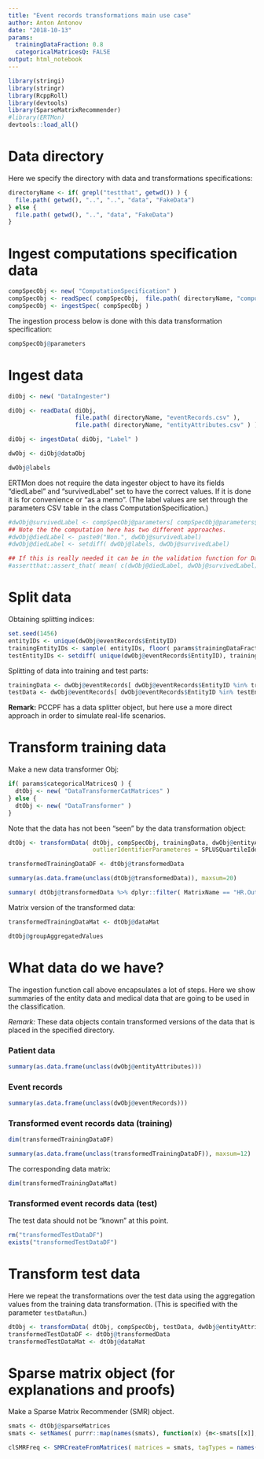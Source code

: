 ```yaml
---
title: "Event records transformations main use case"
author: Anton Antonov
date: "2018-10-13"
params:
  trainingDataFraction: 0.8
  categoricalMatricesQ: FALSE
output: html_notebook
---
```


```r
library(stringi)
library(stringr)
library(RcppRoll)
library(devtools)
library(SparseMatrixRecommender)
#library(ERTMon)
devtools::load_all()
```


# Data directory

Here we specify the directory with data and transformations specifications:

```r
directoryName <- if( grepl("testthat", getwd()) ) { 
  file.path( getwd(), "..", "..", "data", "FakeData") 
} else { 
  file.path( getwd(), "..", "data", "FakeData")
}
```


# Ingest computations specification data

```r
compSpecObj <- new( "ComputationSpecification" )
compSpecObj <- readSpec( compSpecObj,  file.path( directoryName, "computationSpecification.csv" ) )  
compSpecObj <- ingestSpec( compSpecObj )
```

The ingestion process below is done with this data transformation specification:

```r
compSpecObj@parameters
```

# Ingest data

```r
diObj <- new( "DataIngester")

diObj <- readData( diObj, 
                   file.path( directoryName, "eventRecords.csv" ),
                   file.path( directoryName, "entityAttributes.csv" ) )

diObj <- ingestData( diObj, "Label" )

dwObj <- diObj@dataObj
```

```r
dwObj@labels
```

ERTMon does not require the data ingester object to have its fields "diedLabel" and "survivedLabel" set to have the correct values.
If it is done it is for convenience or "as a memo". 
(The label values are set through the parameters CSV table in the class ComputationSpecification.)

```r
#dwObj@survivedLabel <- compSpecObj@parameters[ compSpecObj@parameters$Variable == "Label","Critical.label"]
## Note the the computation here has two different approaches.
#dwObj@diedLabel <- paste0("Non.", dwObj@survivedLabel)
#dwObj@diedLabel <- setdiff( dwObj@labels, dwObj@survivedLabel)
```

```r
## If this is really needed it can be in the validation function for DataWrapper.
#assertthat::assert_that( mean( c(dwObj@diedLabel, dwObj@survivedLabel) %in% dwObj@labels ) == 1 )
```

# Split data

Obtaining splitting indices: 

```r
set.seed(1456)
entityIDs <- unique(dwObj@eventRecords$EntityID)
trainingEntityIDs <- sample( entityIDs, floor( params$trainingDataFraction * length(entityIDs) ) )
testEntityIDs <- setdiff( unique(dwObj@eventRecords$EntityID), trainingEntityIDs )
```

Splitting of data into training and test parts:

```r
trainingData <- dwObj@eventRecords[ dwObj@eventRecords$EntityID %in% trainingEntityIDs, ]
testData <- dwObj@eventRecords[ dwObj@eventRecords$EntityID %in% testEntityIDs, ]
```
   
**Remark:** PCCPF has a data splitter object, but here use a more direct approach in order to simulate real-life scenarios.

# Transform training data

Make a new data transformer Obj:

```r
if( params$categoricalMatricesQ ) {
  dtObj <- new( "DataTransformerCatMatrices" )
} else {
  dtObj <- new( "DataTransformer" )
}
```

Note that the data has not been "seen" by the data transformation object:

```r
dtObj <- transformData( dtObj, compSpecObj, trainingData, dwObj@entityAttributes[ dwObj@entityAttributes$EntityID %in% trainingEntityIDs, ], 
                        outlierIdentifierParameteres = SPLUSQuartileIdentifierParameters) # also HampelIdentifierParameters or QuartileIdentifierParameters
```

```r
transformedTrainingDataDF <- dtObj@transformedData
```

```r
summary(as.data.frame(unclass(dtObj@transformedData)), maxsum=20)
```

```r
summary( dtObj@transformedData %>% dplyr::filter( MatrixName == "HR.OutFrc" ) )
```

Matrix version of the transformed data:

```r
transformedTrainingDataMat <- dtObj@dataMat
```

  
```r
dtObj@groupAggregatedValues
```
  
# What data do we have?

The ingestion function call above encapsulates a lot of steps. 
Here we show summaries of the entity data and medical data that are going to be used in the classification.

*Remark:* These data objects contain transformed versions of the data that is placed in the specified directory.


### Patient data

```r
summary(as.data.frame(unclass(dwObj@entityAttributes)))
```

### Event records

```r
summary(as.data.frame(unclass(dwObj@eventRecords)))
```

### Transformed event records data (training)

```r
dim(transformedTrainingDataDF)
```

```r
summary(as.data.frame(unclass(transformedTrainingDataDF)), maxsum=12)
```
 
The corresponding data matrix:

```r
dim(transformedTrainingDataMat)
```
 
### Transformed event records data (test)

The test data should not be "known" at this point.

```r
rm("transformedTestDataDF")
exists("transformedTestDataDF")
```


# Transform test data

Here we repeat the transformations over the test data using the aggregation values from the training data transformation.
(This is specified with the parameter `testDataRun`.)

```r
dtObj <- transformData( dtObj, compSpecObj, testData, dwObj@entityAttributes[ dwObj@entityAttributes$EntityID %in% testEntityIDs, ], testDataRun = TRUE )
transformedTestDataDF <- dtObj@transformedData 
transformedTestDataMat <- dtObj@dataMat
```

# Sparse matrix object (for explanations and proofs)

Make a Sparse Matrix Recommender (SMR) object.

```r
smats <- dtObj@sparseMatrices
smats <- setNames( purrr::map(names(smats), function(x) {m<-smats[[x]]; colnames(m)<-paste(x,colnames(m)); m}), names(smats))
```

```r
clSMRFreq <- SMRCreateFromMatrices( matrices = smats, tagTypes = names(smats), itemColumnName = "EntityID" )
```

